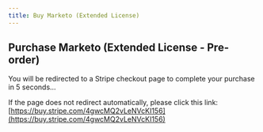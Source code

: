 ```yaml
---
title: Buy Marketo (Extended License)
---
```



<Head>
  <meta httpEquiv="refresh" content="5; url='https://buy.stripe.com/4gwcMQ2vLeNVcKI156'" />
</Head>

## Purchase Marketo (Extended License - Pre-order)

You will be redirected to a Stripe checkout page to complete your purchase in 5 seconds...

If the page does not redirect automatically, please click this link: [https://buy.stripe.com/4gwcMQ2vLeNVcKI156](https://buy.stripe.com/4gwcMQ2vLeNVcKI156)
